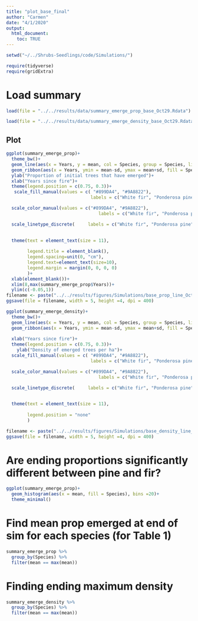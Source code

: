 ```yaml
---
title: "plot_base_final"
author: "Carmen"
date: "4/1/2020"
output: 
  html_document:
    toc: TRUE
---
```



```r
setwd("~/../Shrubs-Seedlings/code/Simulations/")
```

```r
require(tidyverse)
require(gridExtra)
```

# Load summary
```r
load(file = "../../results/data/summary_emerge_prop_base_Oct29.Rdata")
```

```r
load(file = "../../results/data/summary_emerge_density_base_Oct29.Rdata")
```

## Plot 
```r
ggplot(summary_emerge_prop)+
  theme_bw()+
  geom_line(aes(x = Years, y = mean, col = Species, group = Species, linetype = Species), size = 1)+
  geom_ribbon(aes(x = Years, ymin = mean-sd, ymax = mean+sd, fill = Species, group = Species), alpha = .3)+
  ylab("Proportion of initial trees that have emerged")+
  xlab("Years since fire")+
  theme(legend.position = c(0.75, 0.3))+
   scale_fill_manual(values = c( "#899DA4", "#9A8822"), 
                                labels = c("White fir", "Ponderosa pine"))+

  scale_color_manual(values = c("#899DA4", "#9A8822"), 
                                   labels = c("White fir", "Ponderosa pine"))+

  scale_linetype_discrete(     labels = c("White fir", "Ponderosa pine"))+

  
  theme(text = element_text(size = 11), 
        
        legend.title = element_blank(),
        legend.spacing=unit(0, "cm"),
        legend.text=element_text(size=10),
        legend.margin = margin(0, 0, 0, 0)
        )+
  xlab(element_blank())+
  xlim(8,max(summary_emerge_prop$Years))+
  ylim(c(-0.05,1))
filename <- paste("../../results/figures/Simulations/base_prop_line_Oct29.png", sep = "")
ggsave(file = filename, width = 5, height =4, dpi = 400)
```


```r
ggplot(summary_emerge_density)+
  theme_bw()+
  geom_line(aes(x = Years, y = mean, col = Species, group = Species, linetype = Species), size = 1)+
  geom_ribbon(aes(x = Years, ymin = mean-sd, ymax = mean+sd, fill = Species, group = Species), alpha = .3)+
  
  xlab("Years since fire")+
  theme(legend.position = c(0.75, 0.3))+
    ylab("Density of emerged trees per ha")+
  scale_fill_manual(values = c( "#899DA4", "#9A8822"), 
                                labels = c("White fir", "Ponderosa pine"))+

  scale_color_manual(values = c("#899DA4", "#9A8822"), 
                                   labels = c("White fir", "Ponderosa pine"))+

  scale_linetype_discrete(     labels = c("White fir", "Ponderosa pine"))+

  
  theme(text = element_text(size = 11), 
        
        legend.position = "none"
        )

filename <- paste("../../results/figures/Simulations/base_density_line_Oct29.png", sep = "")
ggsave(file = filename, width = 5, height =4, dpi = 400)
```


# Are ending proportions significantly different between pine and fir?
```r
ggplot(summary_emerge_prop)+
  geom_histogram(aes(x = mean, fill = Species), bins =20)+
  theme_minimal()
```

# Find mean prop emerged at end of sim for each species (for Table 1)
```r
summary_emerge_prop %>% 
  group_by(Species) %>% 
  filter(mean == max(mean))
```

# Finding ending maximum density
```r
summary_emerge_density %>% 
  group_by(Species) %>% 
  filter(mean == max(mean))
```
